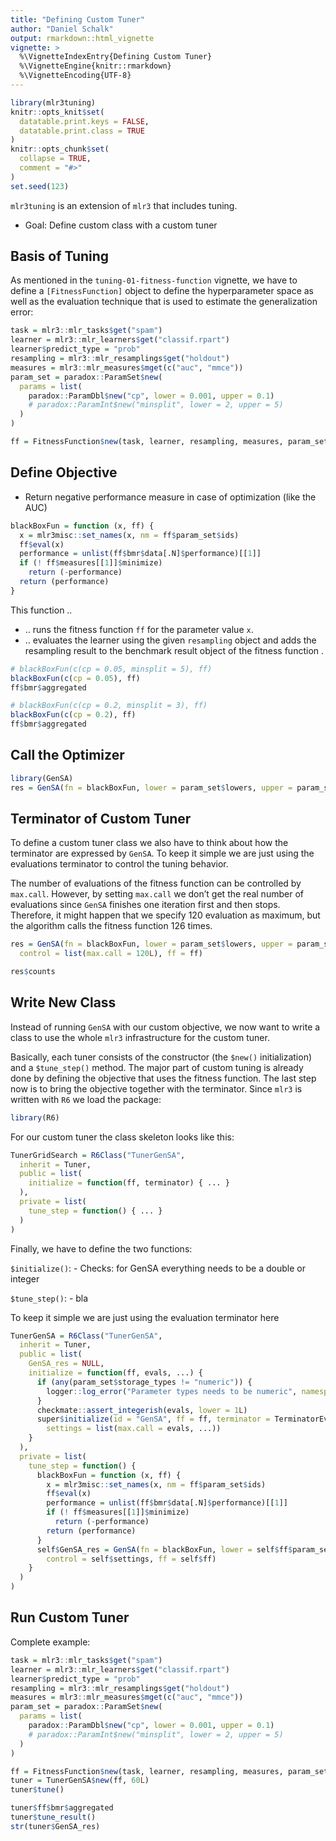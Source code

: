 ```yaml
---
title: "Defining Custom Tuner"
author: "Daniel Schalk"
output: rmarkdown::html_vignette
vignette: >
  %\VignetteIndexEntry{Defining Custom Tuner}
  %\VignetteEngine{knitr::rmarkdown}
  %\VignetteEncoding{UTF-8}
---
```


```r
library(mlr3tuning)
knitr::opts_knit$set(
  datatable.print.keys = FALSE,
  datatable.print.class = TRUE
)
knitr::opts_chunk$set(
  collapse = TRUE,
  comment = "#>"
)
set.seed(123)
```

`mlr3tuning` is an extension of `mlr3` that includes tuning.

-   Goal: Define custom class with a custom tuner

## Basis of Tuning 

As mentioned in the `tuning-01-fitness-function` vignette, we have to define a `[FitnessFunction]` object to define the hyperparameter space as well as the evaluation technique that is used to estimate the generalization error:

```r
task = mlr3::mlr_tasks$get("spam")
learner = mlr3::mlr_learners$get("classif.rpart")
learner$predict_type = "prob"
resampling = mlr3::mlr_resamplings$get("holdout")
measures = mlr3::mlr_measures$mget(c("auc", "mmce"))
param_set = paradox::ParamSet$new(
  params = list(
    paradox::ParamDbl$new("cp", lower = 0.001, upper = 0.1)
    # paradox::ParamInt$new("minsplit", lower = 2, upper = 5)
  )
)

ff = FitnessFunction$new(task, learner, resampling, measures, param_set)
```

## Define Objective


- Return negative performance measure in case of optimization (like the AUC)

```r
blackBoxFun = function (x, ff) {
  x = mlr3misc::set_names(x, nm = ff$param_set$ids)
  ff$eval(x)
  performance = unlist(ff$bmr$data[.N]$performance)[[1]]
  if (! ff$measures[[1]]$minimize) 
    return (-performance)
  return (performance)
}
```

This function ..

-   .. runs the fitness function `ff` for the parameter value `x`.
-   .. evaluates the learner using the given `resampling` object and adds the resampling result to the benchmark result object of the fitness function .

```r
# blackBoxFun(c(cp = 0.05, minsplit = 5), ff)
blackBoxFun(c(cp = 0.05), ff)
ff$bmr$aggregated

# blackBoxFun(c(cp = 0.2, minsplit = 3), ff)
blackBoxFun(c(cp = 0.2), ff)
ff$bmr$aggregated
``` 


## Call the Optimizer

```r
library(GenSA)
res = GenSA(fn = blackBoxFun, lower = param_set$lowers, upper = param_set$uppers, ff = ff)
```

## Terminator of Custom Tuner

To define a custom tuner class we also have to think about how the terminator are expressed by `GenSA`. To keep it simple we are just using the evaluations terminator to control the tuning behavior.

The number of evaluations of the fitness function can be controlled by `max.call`. However, by setting `max.call` we don't get the real number of evaluations since `GenSA` finishes one iteration first and then stops. Therefore, it might happen that we specify 120 evaluation as maximum, but the algorithm calls the fitness function 126 times.

```r
res = GenSA(fn = blackBoxFun, lower = param_set$lowers, upper = param_set$uppers,
  control = list(max.call = 120L), ff = ff)
```

```r
res$counts
```

<!-- ### Iterations

In `GenSA` we can control the number of iterations by setting the `maxit` argument:

```r
res = GenSA(fn = blackBoxFun, lower = param_set$lowers, upper = param_set$uppers, 
  control = list(maxit = 120L, verbose = TRUE), ff = ff)
```

To access the real number of iterations we have to take a look at the `nb.steps` column of the trace matrix:

```r
head(res$trace.mat)
```

We use the maximum of `nb.steps` as terminator for the iterations. 


### Evaluations

The number of evaluations of the fitness function can be controlled by `max.call`. However, by setting `max.call` we don't get the real number of evaluations since `GenSA` finishes one iteration first and then stops. Therefore, it might happen that we specify 120 evaluation as maximum, but the algorithm calls the fitness function 126 times.

```r
res = GenSA(fn = blackBoxFun, lower = param_set$lowers, upper = param_set$uppers,
  control = list(max.call = 120L, verbose = TRUE), ff = ff)
```

```r
res$counts
``` -->

## Write New Class

Instead of running `GenSA` with our custom objective, we now want to write a class to use the whole `mlr3` infrastructure for the custom tuner.

Basically, each tuner consists of the constructor (the `$new()` initialization) and a `$tune_step()` method. The major part of custom tuning is already done by defining the objective that uses the fitness function. The last step now is to bring the objective together with the terminator. Since `mlr3` is written with `R6` we load the package:

```r
library(R6)
```

For our custom tuner the class skeleton looks like this: 

```r
TunerGridSearch = R6Class("TunerGenSA",
  inherit = Tuner,
  public = list(
    initialize = function(ff, terminator) { ... }
  ),
  private = list(
    tune_step = function() { ... }
  )
)

```

Finally, we have to define the two functions:

`$initialize()`:
-   Checks: for GenSA everything needs to be a double or integer

`$tune_step()`:
-   bla 

To keep it simple we are just using the evaluation terminator here
    

```r
TunerGenSA = R6Class("TunerGenSA",
  inherit = Tuner,
  public = list(
    GenSA_res = NULL,
    initialize = function(ff, evals, ...) {
      if (any(param_set$storage_types != "numeric")) {
        logger::log_error("Parameter types needs to be numeric", namespace = "mlr3")
      }
      checkmate::assert_integerish(evals, lower = 1L)
      super$initialize(id = "GenSA", ff = ff, terminator = TerminatorEvaluations$new(evals), 
        settings = list(max.call = evals, ...))
    }
  ),
  private = list(
    tune_step = function() {
      blackBoxFun = function (x, ff) {
        x = mlr3misc::set_names(x, nm = ff$param_set$ids)
        ff$eval(x)
        performance = unlist(ff$bmr$data[.N]$performance)[[1]]
        if (! ff$measures[[1]]$minimize)
          return (-performance)
        return (performance)
      }
      self$GenSA_res = GenSA(fn = blackBoxFun, lower = self$ff$param_set$lowers, upper = self$ff$param_set$uppers,
        control = self$settings, ff = self$ff)
    }
  )
)
```

## Run Custom Tuner

Complete example:

```r
task = mlr3::mlr_tasks$get("spam")
learner = mlr3::mlr_learners$get("classif.rpart")
learner$predict_type = "prob"
resampling = mlr3::mlr_resamplings$get("holdout")
measures = mlr3::mlr_measures$mget(c("auc", "mmce"))
param_set = paradox::ParamSet$new(
  params = list(
    paradox::ParamDbl$new("cp", lower = 0.001, upper = 0.1)
    # paradox::ParamInt$new("minsplit", lower = 2, upper = 5)
  )
)

ff = FitnessFunction$new(task, learner, resampling, measures, param_set)
tuner = TunerGenSA$new(ff, 60L)
tuner$tune()

tuner$ff$bmr$aggregated
tuner$tune_result()
str(tuner$GenSA_res)
```